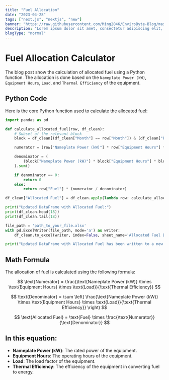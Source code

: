 ```yaml
---
title: "Fuel Allocation"
date: "2023-04-28"
tags: ["next.js", "nextjs", "new"]
banner: "https://raw.githubusercontent.com/Ming2046/EnviroByte-Blog/master/images/NextLevel1.png"
description: "Lorem ipsum dolor sit amet, consectetur adipiscing elit, sed do eiusmod tempor incididunt ut labore et dolore magna aliqua."
blogType: "normal"
---
```


# Fuel Allocation Calculator

The blog post show the calculation of allocated fuel using a Python function. The allocation is done based on the `Nameplate Power (kW)`, `Equipment Hours`, `Load`, and `Thermal Efficiency` of the equipment.

## Python Code

Here is the core Python function used to calculate the allocated fuel:

```python
import pandas as pd

def calculate_allocated_fuel(row, df_clean):
    # Subset of the relevant block
    block = df_clean[(df_clean["Month"] == row["Month"]) & (df_clean["Phase"] == row["Phase"])]

    numerator = (row["Nameplate Power (kW)"] * row["Equipment Hours"] * row["Load"]) / row["Thermal Eff."]

    denominator = (
        (block["Nameplate Power (kW)"] * block["Equipment Hours"] * block["Load"]) / block["Thermal Eff."]
    ).sum()

    if denominator == 0:
        return 0
    else:
        return row["Fuel"] * (numerator / denominator)

df_clean["Allocated Fuel"] = df_clean.apply(lambda row: calculate_allocated_fuel(row, df_clean), axis=1)

print("Updated DataFrame with Allocated Fuel:")
print(df_clean.head(18))
print(df_clean.tail(18))

file_path = 'path_to_your_file.xlsx'
with pd.ExcelWriter(file_path, mode='a') as writer:
    df_clean.to_excel(writer, index=False, sheet_name='Allocated Fuel Data')

print("Updated DataFrame with Allocated Fuel has been written to a new sheet in the original Excel file.")
```

## Math Formula

The allocation of fuel is calculated using the following formula:

$$
\text{Numerator} = \frac{\text{Nameplate Power (kW)} \times \text{Equipment Hours} \times \text{Load}}{\text{Thermal Efficiency}}
$$

$$
\text{Denominator} = \sum \left( \frac{\text{Nameplate Power (kW)} \times \text{Equipment Hours} \times \text{Load}}{\text{Thermal Efficiency}} \right)
$$

$$
\text{Allocated Fuel} = \text{Fuel} \times \frac{\text{Numerator}}{\text{Denominator}}
$$

## In this equation:

- **Nameplate Power (kW)**: The rated power of the equipment.
- **Equipment Hours**: The operating hours of the equipment.
- **Load**: The load factor of the equipment.
- **Thermal Efficiency**: The efficiency of the equipment in converting fuel to energy.
